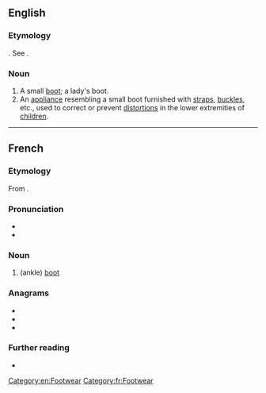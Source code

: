 ==English==

===Etymology===
{{etyl|fr|en}}. See {{m|en|boot||type of footwear}}.

===Noun===
{{en-noun}}

# A small [[boot]]; a lady's boot.
# An [[appliance]] resembling a small boot furnished with [[strap]]s, [[buckle]]s, etc., used to correct or prevent [[distortion]]s in the lower extremities of [[child]]ren.
#: {{rfquotek|Dunglison}}

[[Category:en:Footwear]]

{{Webster 1913}}

----

==French==

===Etymology===
From {{suffix|botte|ine|lang=fr}}.

===Pronunciation===
* {{IPA|/bɔtin/|lang=fr}}
* {{audio|Fr-bottine.ogg|Audio|lang=fr}}

===Noun===
{{fr-noun|f}}

# (ankle) [[boot]]

===Anagrams===
* {{l|fr|bientôt}}
* {{l|fr|boitent}}
* {{l|fr|obtient}}

===Further reading===
* {{R:TLFi}}

[[Category:fr:Footwear]]